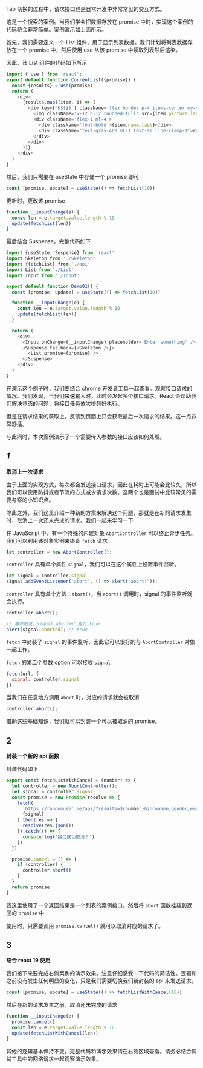 
Tab 切换的过程中，请求接口也是日常开发中非常常见的交互方式。

<Cardruntime reload><Demo01 /></Cardruntime>

这是一个搜索的案例。当我们学会把数据存放在 promise 中时，实现这个案例的代码将会非常简单。案例演示如上面所示。

首先，我们需要定义一个 List 组件，用于显示列表数据。我们计划将列表数据存放在一个 promise 中，然后使用 use 从该 promise 中读取列表然后渲染。

因此，该 List 组件的代码如下所示

```javascript
import { use } from 'react';
export default function CurrentList({promise}) {
  const {results} = use(promise)
  return (
    <div>
      {results.map((item, i) => (
        <div key={`h${i}`} className='flex border p-4 items-center my-4 rounded-md'>
          <img className='w-12 h-12 rounded-full' src={item.picture.large} alt='' />
          <div className='flex-1 ml-4'>
            <div className='font-bold'>{item.name.last}</div>
            <div className='text-gray-400 mt-1 text-sm line-clamp-1'>react 19 re, a design language for background applications</div>
          </div>
        </div>
      ))}
    </div>
  )
}
```

然后，我们只需要在 useState 中存储一个 promise 即可

```javascript
const [promise, update] = useState(() => fetchList(10))
```

更新时，更改该 promise

```javascript
function __inputChange(e) {
  const len = e.target.value.length % 10
  update(fetchList(len))
}
```

最后结合 Suspense，完整代码如下

```javascript
import {useState, Suspense} from 'react'
import Skeleton from './Skeleton'
import {fetchList} from './api'
import List from './List'
import Input from './Input'

export default function Demo01() {
  const [promise, update] = useState(() => fetchList(10))

  function __inputChange(e) {
    const len = e.target.value.length % 10
    update(fetchList(len))
  }

  return (
    <div>
      <Input onChange={__inputChange} placeholder='Enter something' />
      <Suspense fallback={<Skeleton />}>
        <List promise={promise} />
      </Suspense>
    </div>
  )
}
```

在演示这个例子时，我们要结合 chrome 开发者工具一起查看。观察接口请求的情况。我们发现，当我们快速输入时，此时会发起多个接口请求。React 会帮助我们解决竞态的问题，将接口任务依次排列好执行。

但是在请求结果的获取上，反馈到页面上只会获取最后一次请求的结果。这一点非常舒适。

与此同时，本次案例演示了一个需要传入参数的接口应该如何处理。

## *1*
**取消上一次请求**

由于上面的实现方式，每次都会发送接口请求，因此在耗时上可能会比较久，所以我们可以使用防抖或者节流的方式减少请求次数。这两个也是面试中比较常见的需要考察的小知识点。

除此之外，我们这里介绍一种新的方案来解决这个问题，那就是在新的请求发生时，取消上一次还未完成的请求。我们一起来学习一下

在 JavaScript 中，有一个特殊的内建对象 `AbortController` 可以终止异步任务。我们可以利用该对象实例来终止 `fetch` 请求。

```ts
let controller = new AbortController();
```

`controller` 具有单个属性 `signal`，我们可以在这个属性上设置事件监听。

```ts
let signal = controller.signal
signal.addEventListener('abort', () => alert("abort!"));
```

`controller` 具有单个方法：`abort()`，当 `abort()` 调用时，signal 的事件监听就会执行。

```ts
controller.abort();

// 事件触发，signal.aborted 变为 true
alert(signal.aborted); // true
```

`fetch` 中封装了 `signal` 的事件监听，因此它可以很好的与 `AbortController` 对象一起工作。

`fetch` 的第二个参数 option 可以接收 `signal`

```js
fetch(url, {
  signal: controller.signal
});
```

当我们在任意地方调用 `abort` 时，对应的请求就会被取消

```ts
controller.abort();
```

借助这些基础知识，我们就可以封装一个可以被取消的 promise。

## 2
**封装一个新的 api 函数**

封装代码如下

```javascript
export const fetchListWithCancel = (number) => {
  let controller = new AbortController();
  let signal = controller.signal;
  const promise = new Promise(resolve => {
    fetch(
      `https://randomuser.me/api/?results=${number}&inc=name,gender,email,nat,picture&noinfo`,
      {signal}
    ).then(res => {
      resolve(res.json())
    }).catch(() => {
      console.log('接口成功取消！')
    })
  })

  promise.cancel = () => {
    if (controller) {
      controller.abort()
    }
  }
  return promise
}
```

我这里使用了一个返回结果是一个列表的案例接口。然后将 `abort` 函数挂载到返回的 `promise` 中

使用时，只需要调用 `promise.cancel()` 就可以取消对应的请求了。


## 3
**结合 react 19 使用**

我们接下来要完成右侧案例的演示效果。注意仔细感受一下代码的简洁性。逻辑和之前没有发生任何明显的变化，只是我们需要切换我们新封装的 api 来发送请求。


```javascript
const [promise, update] = useState(() => fetchListWithCancel(10))
```

然后在新的请求发生之前，取消还未完成的请求

```javascript
function __inputChange(e) {
  promise.cancel()
  const len = e.target.value.length % 10
  update(fetchListWithCancel(len))
}
```

其他的逻辑基本保持不变，完整代码和演示效果请在右侧区域查看。请务必结合调试工具中的网络请求一起观察演示效果。
